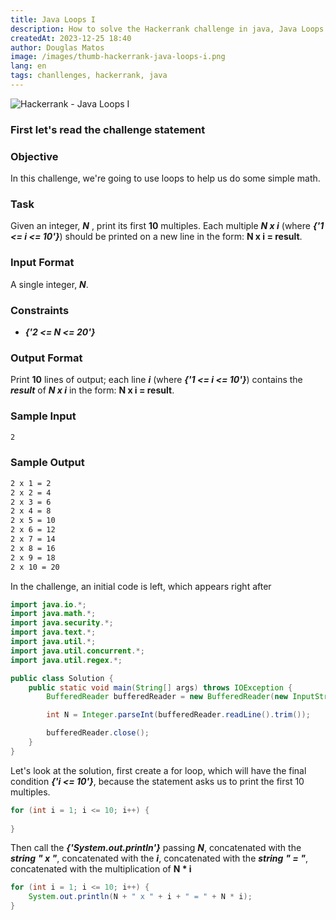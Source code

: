 ```yaml
---
title: Java Loops I
description: How to solve the Hackerrank challenge in java, Java Loops I. In this challenge, we will use loops to help us do some simple math.
createdAt: 2023-12-25 18:40
author: Douglas Matos
image: /images/thumb-hackerrank-java-loops-i.png
lang: en
tags: chanllenges, hackerrank, java
---
```

![Hackerrank - Java Loops I](/images/thumb-hackerrank-java-loops-i.png)


### First let's read the challenge statement

### Objective
In this challenge, we're going to use loops to help us do some simple math.

### Task
Given an integer, ***N*** , print its first **10** multiples. Each multiple ***N x i*** (where ***{'1 <= i <= 10'}***) should be printed on a new line in the form: **N x i = result**.

### Input Format

A single integer, ***N***.

### Constraints

- ***{'2 <= N <= 20'}***

### Output Format

Print **10** lines of output; each line ***i*** (where ***{'1 <= i <= 10'}***) contains the ***result*** of ***N x i*** in the form: **N x i = result**.

### Sample Input
```bash
2
```
### Sample Output

```bash
2 x 1 = 2
2 x 2 = 4
2 x 3 = 6
2 x 4 = 8
2 x 5 = 10
2 x 6 = 12
2 x 7 = 14
2 x 8 = 16
2 x 9 = 18
2 x 10 = 20
```

In the challenge, an initial code is left, which appears right after

```java
import java.io.*;
import java.math.*;
import java.security.*;
import java.text.*;
import java.util.*;
import java.util.concurrent.*;
import java.util.regex.*;

public class Solution {
    public static void main(String[] args) throws IOException {
        BufferedReader bufferedReader = new BufferedReader(new InputStreamReader(System.in));

        int N = Integer.parseInt(bufferedReader.readLine().trim());

        bufferedReader.close();
    }
}
```

Let's look at the solution, first create a for loop, which will have the final condition ***{'i <= 10'}***, because the statement asks us to print the first 10 multiples.

```java
for (int i = 1; i <= 10; i++) {
    
}
```

Then call the ***{'System.out.println'}*** passing ***N***, concatenated with the ***string*** ***" x "***, concatenated with the ***i***, concatenated with the ***string*** ***" = "***, concatenated with the multiplication of **N * i**

```java
for (int i = 1; i <= 10; i++) {
    System.out.println(N + " x " + i + " = " + N * i);
}
```

